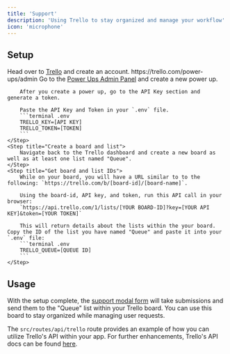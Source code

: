 ```yaml
---
title: 'Support'
description: 'Using Trello to stay organized and manage your workflow'
icon: 'microphone'
---
```


## Setup

<Steps>
    <Step title="Register">
        Head over to <a href="https://www.trello.com/" target="_blank">Trello</a> and create an account.
    </Step>
    <Step title="Get API Keys">
    https://trello.com/power-ups/admin
        Go to the <a href="https://www.trello.com/" target="_blank">Power Ups Admin Panel</a> and create a new power up.

        After you create a power up, go to the API Key section and generate a token. 

        Paste the API Key and Token in your `.env` file.
        ```terminal .env
        TRELLO_KEY=[API KEY]
        TRELLO_TOKEN=[TOKEN]
        ```
    </Step>
    <Step title="Create a board and list">
        Navigate back to the Trello dashboard and create a new board as well as at least one list named "Queue". 
    </Step>
    <Step title="Get board and list IDs">
        While on your board, you will have a URL similar to to the following: `https://trello.com/b/[board-id]/[board-name]`.

        Using the board-id, API key, and token, run this API call in your browser:
        `https://api.trello.com/1/lists/[YOUR BOARD-ID]?key=[YOUR API KEY]&token=[YOUR TOKEN]`

        This will return details about the lists within the your board. Copy the ID of the list you have named "Queue" and paste it into your  `.env` file:
        ```terminal .env
        TRELLO_QUEUE=[QUEUE ID]
        ```
    </Step>
</Steps>

## Usage
With the setup complete, the <a href="/components/extras#support" target="_blank">support modal form</a> will take submissions and send them to the "Queue" list within your Trello board. You can use this board to stay organized while managing user requests.

The `src/routes/api/trello` route provides an example of how you can utilize Trello's API within your app. For further enhancements, Trello's API docs can be found <a href="https://developer.atlassian.com/cloud/trello/rest/" target="_blank">here</a>.